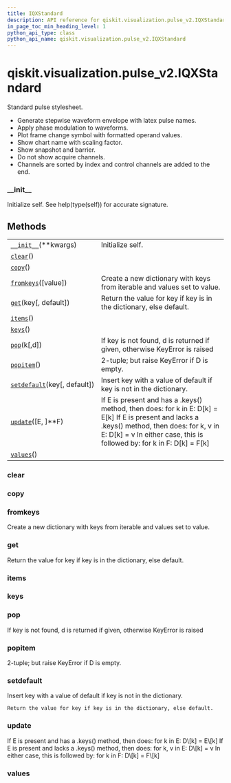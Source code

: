 ```yaml
---
title: IQXStandard
description: API reference for qiskit.visualization.pulse_v2.IQXStandard
in_page_toc_min_heading_level: 1
python_api_type: class
python_api_name: qiskit.visualization.pulse_v2.IQXStandard
---
```


# qiskit.visualization.pulse\_v2.IQXStandard

<Class id="qiskit.visualization.pulse_v2.IQXStandard" isDedicatedPage={true} github="https://github.com/qiskit/qiskit/tree/stable/0.18/qiskit/visualization/pulse_v2/stylesheet.py" signature="IQXStandard(**kwargs)">
  Standard pulse stylesheet.

  *   Generate stepwise waveform envelope with latex pulse names.
  *   Apply phase modulation to waveforms.
  *   Plot frame change symbol with formatted operand values.
  *   Show chart name with scaling factor.
  *   Show snapshot and barrier.
  *   Do not show acquire channels.
  *   Channels are sorted by index and control channels are added to the end.

  ### \_\_init\_\_

  <Function id="qiskit.visualization.pulse_v2.IQXStandard.__init__" name="__init__" signature="__init__(**kwargs)">
    Initialize self. See help(type(self)) for accurate signature.
  </Function>

  ## Methods

  |                                                                                                                                               |                                                                                                                                                                                                                               |
  | --------------------------------------------------------------------------------------------------------------------------------------------- | ----------------------------------------------------------------------------------------------------------------------------------------------------------------------------------------------------------------------------- |
  | [`__init__`](#qiskit.visualization.pulse_v2.IQXStandard.__init__ "qiskit.visualization.pulse_v2.IQXStandard.__init__")(\*\*kwargs)            | Initialize self.                                                                                                                                                                                                              |
  | [`clear`](#qiskit.visualization.pulse_v2.IQXStandard.clear "qiskit.visualization.pulse_v2.IQXStandard.clear")()                               |                                                                                                                                                                                                                               |
  | [`copy`](#qiskit.visualization.pulse_v2.IQXStandard.copy "qiskit.visualization.pulse_v2.IQXStandard.copy")()                                  |                                                                                                                                                                                                                               |
  | [`fromkeys`](#qiskit.visualization.pulse_v2.IQXStandard.fromkeys "qiskit.visualization.pulse_v2.IQXStandard.fromkeys")(\[value])              | Create a new dictionary with keys from iterable and values set to value.                                                                                                                                                      |
  | [`get`](#qiskit.visualization.pulse_v2.IQXStandard.get "qiskit.visualization.pulse_v2.IQXStandard.get")(key\[, default])                      | Return the value for key if key is in the dictionary, else default.                                                                                                                                                           |
  | [`items`](#qiskit.visualization.pulse_v2.IQXStandard.items "qiskit.visualization.pulse_v2.IQXStandard.items")()                               |                                                                                                                                                                                                                               |
  | [`keys`](#qiskit.visualization.pulse_v2.IQXStandard.keys "qiskit.visualization.pulse_v2.IQXStandard.keys")()                                  |                                                                                                                                                                                                                               |
  | [`pop`](#qiskit.visualization.pulse_v2.IQXStandard.pop "qiskit.visualization.pulse_v2.IQXStandard.pop")(k\[,d])                               | If key is not found, d is returned if given, otherwise KeyError is raised                                                                                                                                                     |
  | [`popitem`](#qiskit.visualization.pulse_v2.IQXStandard.popitem "qiskit.visualization.pulse_v2.IQXStandard.popitem")()                         | 2-tuple; but raise KeyError if D is empty.                                                                                                                                                                                    |
  | [`setdefault`](#qiskit.visualization.pulse_v2.IQXStandard.setdefault "qiskit.visualization.pulse_v2.IQXStandard.setdefault")(key\[, default]) | Insert key with a value of default if key is not in the dictionary.                                                                                                                                                           |
  | [`update`](#qiskit.visualization.pulse_v2.IQXStandard.update "qiskit.visualization.pulse_v2.IQXStandard.update")(\[E, ]\*\*F)                 | If E is present and has a .keys() method, then does: for k in E: D\[k] = E\[k] If E is present and lacks a .keys() method, then does: for k, v in E: D\[k] = v In either case, this is followed by: for k in F: D\[k] = F\[k] |
  | [`values`](#qiskit.visualization.pulse_v2.IQXStandard.values "qiskit.visualization.pulse_v2.IQXStandard.values")()                            |                                                                                                                                                                                                                               |

  ### clear

  <Function id="qiskit.visualization.pulse_v2.IQXStandard.clear" name="clear" signature="clear() → None. Remove all items from D." />

  ### copy

  <Function id="qiskit.visualization.pulse_v2.IQXStandard.copy" name="copy" signature="copy() → a shallow copy of D" />

  ### fromkeys

  <Function id="qiskit.visualization.pulse_v2.IQXStandard.fromkeys" name="fromkeys" signature="fromkeys(value=None, /)">
    Create a new dictionary with keys from iterable and values set to value.
  </Function>

  ### get

  <Function id="qiskit.visualization.pulse_v2.IQXStandard.get" name="get" signature="get(key, default=None, /)">
    Return the value for key if key is in the dictionary, else default.
  </Function>

  ### items

  <Function id="qiskit.visualization.pulse_v2.IQXStandard.items" name="items" signature="items() → a set-like object providing a view on D’s items" />

  ### keys

  <Function id="qiskit.visualization.pulse_v2.IQXStandard.keys" name="keys" signature="keys() → a set-like object providing a view on D’s keys" />

  ### pop

  <Function id="qiskit.visualization.pulse_v2.IQXStandard.pop" name="pop" signature="pop(k[, d]) → v, remove specified key and return the corresponding value.">
    If key is not found, d is returned if given, otherwise KeyError is raised
  </Function>

  ### popitem

  <Function id="qiskit.visualization.pulse_v2.IQXStandard.popitem" name="popitem" signature="popitem() → (k, v), remove and return some (key, value) pair as a">
    2-tuple; but raise KeyError if D is empty.
  </Function>

  ### setdefault

  <Function id="qiskit.visualization.pulse_v2.IQXStandard.setdefault" name="setdefault" signature="setdefault(key, default=None, /)">
    Insert key with a value of default if key is not in the dictionary.

    Return the value for key if key is in the dictionary, else default.
  </Function>

  ### update

  <Function id="qiskit.visualization.pulse_v2.IQXStandard.update" name="update" signature="update([E, ]**F) → None. Update D from dict/iterable E and F.">
    If E is present and has a .keys() method, then does: for k in E: D\[k] = E\[k] If E is present and lacks a .keys() method, then does: for k, v in E: D\[k] = v In either case, this is followed by: for k in F: D\[k] = F\[k]
  </Function>

  ### values

  <Function id="qiskit.visualization.pulse_v2.IQXStandard.values" name="values" signature="values() → an object providing a view on D’s values" />
</Class>

